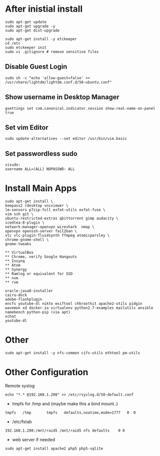 
= After inistial install =
<syntaxhighlight>
sudo apt-get update
sudo apt-get upgrade -y
sudo apt-get dist-upgrade

sudo apt-get install -y etckeeper
cd /etc
sudo etckeeper init
sudo vi .gitignore # remove sensitive files
</syntaxhighlight>

==Disable Guest Login==
<syntaxhighlight>
sudo sh -c "echo 'allow-guest=false' >> /usr/share/lightdm/lightdm.conf.d/50-ubuntu.conf"
</syntaxhighlight>

==Show username in Desktop Manager==
<syntaxhighlight>
gsettings set com.canonical.indicator.session show-real-name-on-panel true
</syntaxhighlight>

==Set vim Editor==
<syntaxhighlight>
sudo update-alternatives --set editor /usr/bin/vim.basic
</syntaxhighlight>

==Set passwordless sudo==
<syntaxhighlight>
visudo:
username ALL=(ALL) NOPASSWD: ALL
</syntaxhighlight>

=Install Main Apps=
<syntaxhighlight>
sudo apt-get install \
keepass2 rdesktop vncviewer \
lm-sensors p7zip-full exfat-utils exfat-fuse \
vim ssh git \
ubuntu-restricted-extras qbittorrent gimp audacity \ 
icedtea-8-plugin \
network-manager-openvpn wireshark  nmap \
openvpn openssh-server fail2ban \
vlc vlc-plugin-fluidsynth ffmpeg atomicparsley \
chrome-gnome-shell \
gnome-tweaks

** VirtualBox
** Chrome, verify Google Hangouts
** Insynq
** Atom
** Synergy
** Ramlog or equivalent for SSD
** nvm
** rvm

oracle-java8-installer
cairo-dock
adobe-flashplugin
encfs youtube-dl nikto exiftool chkrootkit apache2-utils pidgin wavemon xd docker.io virtualenv python2.7-examples mailutils ansible namebench python-pip (via apt)
xchat
youtube-dl
</syntaxhighlight>

= Other =
<syntaxhighlight>
sudo apt-get install -y nfs-common cifs-utils ethtool pm-utils
</syntaxhighlight>

= Other Configuration =
Remote syslog
<syntaxhighlight>
echo "*.* @192.168.1.200" >> /etc/rsyslog.d/50-default.conf
</syntaxhighlight>

*tmpfs for /tmp and (maybe make this a bind mount..)
<syntaxhighlight>
tmpfs   /tmp       tmpfs   defaults,noatime,mode=1777   0  0
</syntaxhighlight>

*/etc/fstab
<syntaxhighlight>
192.168.1.200:/mnt/raid5 /mnt/raid5	nfs	defaults	0 0
</syntaxhighlight>

*web server if needed
<syntaxhighlight>
sudo apt-get install apache2 php5 php5-sqlite
</syntaxhighlight>